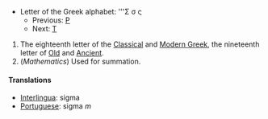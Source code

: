 *Letter of the Greek alphabet: '''&#931; &#963; &#962;
**Previous: [[rho|&#929;]]
**Next: [[tau|&#932;]]

# The eighteenth letter of the [[Classical Greek|Classical]] and [[Modern Greek]], the nineteenth letter of [[Old Greek|Old]] and [[Ancient Greek|Ancient]].
# (''Mathematics'') Used for summation.
==== Translations ====
*[[Interlingua]]: sigma
*[[Portuguese]]: sigma ''m''